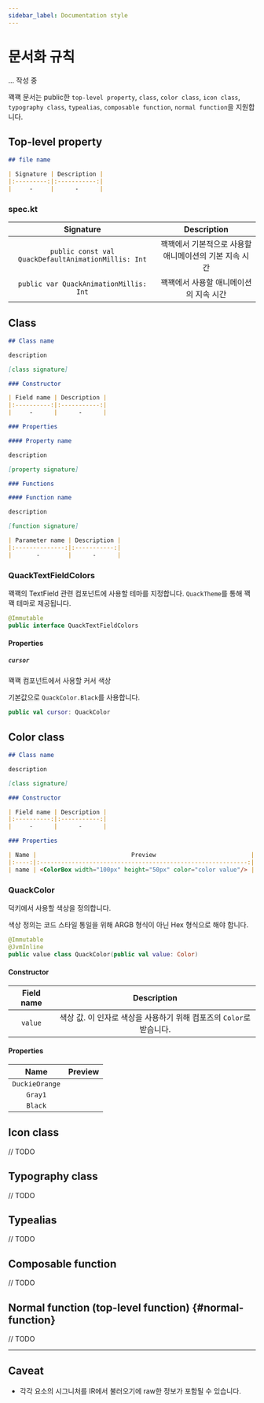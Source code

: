 ```yaml
---
sidebar_label: Documentation style
---
```



# 문서화 규칙

... 작성 중

꽥꽥 문서는 public한 `top-level property`, `class`, `color class`, `icon class`, `typography class`, `typealias`, `composable function`, `normal function`을 지원합니다.

## Top-level property

```markdown
## file name

| Signature | Description |
|:---------:|:-----------:|
|     -     |      -      |
```

### spec.kt

|                      Signature                      |          Description           |
|:---------------------------------------------------:|:------------------------------:|
| `public const val QuackDefaultAnimationMillis: Int` | 꽥꽥에서 기본적으로 사용할 애니메이션의 기본 지속 시간 |
|       `public var QuackAnimationMillis: Int`        |     꽥꽥에서 사용할 애니메이션의 지속 시간      |

## Class

```markdown
## Class name

description

[class signature]

### Constructor

| Field name | Description |
|:----------:|:-----------:|
|     -      |      -      |

### Properties

#### Property name

description

[property signature]

### Functions

#### Function name

description

[function signature]

| Parameter name | Description |
|:--------------:|:-----------:|
|       -        |      -      |
```

### QuackTextFieldColors

꽥꽥의 TextField 관련 컴포넌트에 사용할 테마를 지정합니다. `QuackTheme`를 통해 꽥꽥 테마로 제공됩니다.

```kotlin
@Immutable
public interface QuackTextFieldColors
```

#### Properties

##### `cursor`

꽥꽥 컴포넌트에서 사용할 커서 색상

기본값으로 `QuackColor.Black`를 사용합니다.

```kotlin
public val cursor: QuackColor
```

## Color class

```markdown
## Class name

description

[class signature]

### Constructor

| Field name | Description |
|:----------:|:-----------:|
|     -      |      -      |

### Properties

| Name |                           Preview                           |
|:----:|:-----------------------------------------------------------:|
| name | <ColorBox width="100px" height="50px" color="color value"/> |
```

### QuackColor

덕키에서 사용할 색상을 정의합니다.

색상 정의는 코드 스타일 통일을 위해 ARGB 형식이 아닌 Hex 형식으로 해야 합니다.

```kotlin
@Immutable
@JvmInline
public value class QuackColor(public val value: Color)
```

#### Constructor

| Field name |                 Description                 |
|:----------:|:-------------------------------------------:|
|  `value`   | 색상 값. 이 인자로 색상을 사용하기 위해 컴포즈의 `Color`로 받습니다. |

#### Properties

|      Name      |                         Preview                         |
|:--------------:|:-------------------------------------------------------:|
| `DuckieOrange` | <ColorBox width="100px" height="50px" color="#FF8300"/> |
|    `Gray1`     | <ColorBox width="100px" height="50px" color="#666666"/> |
|    `Black`     | <ColorBox width="100px" height="50px" color="#222222"/> |

## Icon class

// TODO

## Typography class

// TODO

## Typealias

// TODO

## Composable function

// TODO

## Normal function (top-level function) {#normal-function}

// TODO

---

## Caveat

- 각각 요소의 시그니처를 IR에서 불러오기에 raw한 정보가 포함될 수 있습니다.